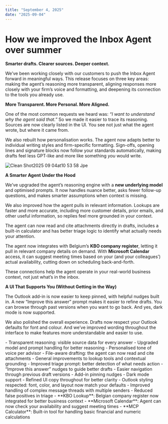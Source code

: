 ```yaml
---
title: "September 4, 2025"
date: "2025-09-04"
---
```


# How we improved the Inbox Agent over summer

**Smarter drafts. Clearer sources. Deeper context.**

We’ve been working closely with our customers to push the Inbox Agent forward in meaningful ways. This release focuses on three key areas: making the agent’s reasoning more transparent, aligning responses more closely with your firm’s voice and formatting, and deepening its connection to the tools you already use.

**More Transparent. More Personal. More Aligned.**

One of the most common requests we heard was: _“I want to understand why the agent said that.”_ So we made it easier to trace its reasoning. Sources are now clearly listed in the UI. You see not just what the agent wrote, but where it came from.

We also rebuilt how personalisation works. The agent now adapts better to individual writing styles and firm-specific formatting. Sign-offs, opening lines and signature blocks now follow your standards automatically, making drafts feel less GPT-like and more like something _you_ would write.

![Clean Shot2025 09 04at10 53 58 Jpe](/images/CleanShot2025-09-04at10.53.58.jpeg)

**A Smarter Agent Under the Hood**

We’ve upgraded the agent’s reasoning engine with a **new underlying model** and optimised prompts. It now handles nuance better, asks fewer follow-up questions, and makes smarter assumptions when context is missing.

We also improved how the agent pulls in relevant information. Lookups are faster and more accurate, including more customer details, prior emails, and other useful information, so replies feel more grounded in your context.

The agent can now read and cite attachments directly in drafts, includes a built-in calculator and has better triage logic to identify what actually needs your attention.

The agent now integrates with Belgium’s **KBO company register**, letting it pull in relevant company details on demand. With **Microsoft Calendar** access, it can suggest meeting times based on your (and your colleagues’) actual availability, cutting down on scheduling back-and-forth.

These connections help the agent operate in your real-world business context, not just what’s in the inbox.

**A UI That Supports You (Without Getting in the Way)**

The Outlook add-in is now easier to keep pinned, with helpful nudges built in. A new “Improve this answer” prompt makes it easier to refine drafts. You can browse through past versions when you want to go back. And yes, dark mode is now supported.

We also polished the overall experience. Drafts now respect your Outlook defaults for font and colour. And we’ve improved wording throughout the interface to make features more understandable and easier to use.

<Accordion title="Improvements">
  - Transparent reasoning: visible source data for every answer
  - Upgraded model and prompt handling for better reasoning
  - Personalised tone of voice per advisor
  - File-aware drafting: the agent can now read and cite attachments
  - General improvements to lookup tools and contextual grounding
  - Improved triage prompt: better detection of what needs action
  - “Improve this answer” nudges to guide better drafts
  - Easier navigation through previous draft versions
  - Add-in pinning nudges
  - Dark mode support
  - Refined UI copy throughout for better clarity
</Accordion>

<Accordion title="Fixes">
  - Outlook styling respected: font, color, and layout now match your defaults
  - Improved handling of complex message threads with multiple senders
  - Reduced false positives in triage
</Accordion>

<Accordion title="Connections">
  - **KBO Lookup**: Belgian company register now integrated for better business context
  - **Microsoft Calendar**: Agent can now check your availability and suggest meeting times
  - **MCP Calculator**: Built-in tool for handling basic financial and numeric calculations
</Accordion>
